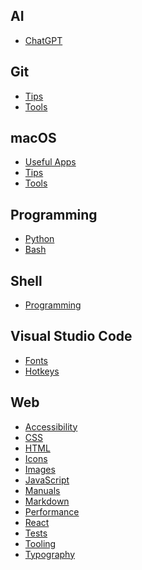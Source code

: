 ## AI

- [ChatGPT](ai/chatgpt)

## Git

- [Tips](git/tips)
- [Tools](git/tools)

## macOS

- [Useful Apps](macos/apps)
- [Tips](macos/tips)
- [Tools](macos/tools)

## Programming

- [Python](programming/python)
- [Bash](programming/bash)

## Shell

- [Programming](shell/programming)

## Visual Studio Code

- [Fonts](vscode/fonts)
- [Hotkeys](vscode/hotkeys)

## Web

- [Accessibility](web/a11y)
- [CSS](web/css)
- [HTML](web/html)
- [Icons](web/icons)
- [Images](web/images)
- [JavaScript](web/js)
- [Manuals](web/manuals)
- [Markdown](web/markdown)
- [Performance](web/performance)
- [React](web/react)
- [Tests](web/tests)
- [Tooling](web/tools)
- [Typography](web/typography)
